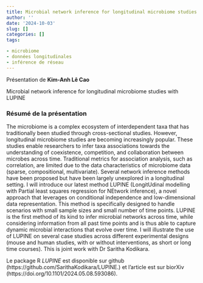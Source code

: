 ```yaml
---
title: Microbial network inference for longitudinal microbiome studies with LUPINE, Kim-Anh Lê Cao
author: ''
date: '2024-10-03'
slug: []
categories: []
tags: 

- microbiome
- données longitudinales
- inférence de réseau
---
```


Présentation de **Kim-Anh Lê Cao**

Microbial network inference for longitudinal microbiome studies with LUPINE

### Résumé de la présentation

The microbiome is a complex ecosystem of interdependent taxa that has traditionally been studied through cross-sectional studies. However, longitudinal microbiome studies are becoming increasingly popular. These studies enable researchers to infer taxa associations towards the understanding of coexistence, competition, and collaboration between microbes across time. Traditional metrics for association analysis, such as correlation, are limited due to the data characteristics of microbiome data (sparse, compositional, multivariate). Several network inference methods have been proposed but have been largely unexplored in a longitudinal setting.
I will introduce our latest method LUPINE (LongitUdinal modelling with Partial least squares regression for NEtwork inference), a novel approach that leverages on conditional independence and low-dimensional data representation. This method is specifically designed to handle scenarios with small sample sizes and small number of time points. LUPINE is the first method of its kind to infer microbial networks across time, while considering information from all past time points and is thus able to capture dynamic microbial interactions that evolve over time. 
I will illustrate the use of LUPINE on several case studies  across different experimental designs (mouse and human studies, with or without interventions, as short or long time courses). 
This is joint work with Dr Saritha Kodikara.


Le package R *LUPINE* est disponible sur github (https://github.com/SarithaKodikara/LUPINE.) et l'article est sur biorXiv (https://doi.org/10.1101/2024.05.08.593086). 